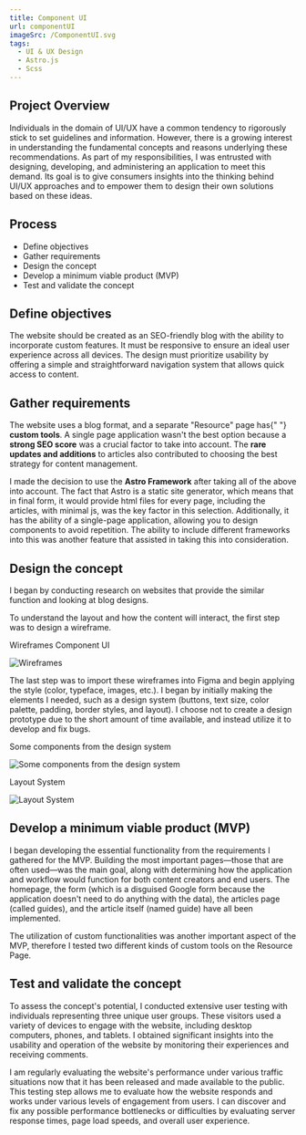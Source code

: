 ```yaml
---
title: Component UI
url: componentUI
imageSrc: /ComponentUI.svg
tags:
  - UI & UX Design
  - Astro.js
  - Scss
---
```


<div class="overview">
  <div class="description">
    <h2>Project Overview</h2>
    <p>
      Individuals in the domain of UI/UX have a common tendency to rigorously
      stick to set guidelines and information. However, there is a growing
      interest in understanding the fundamental concepts and reasons underlying
      these recommendations. As part of my responsibilities, I was entrusted
      with designing, developing, and administering an application to meet this
      demand. Its goal is to give consumers insights into the thinking behind
      UI/UX approaches and to empower them to design their own solutions based
      on these ideas.
    </p>
  </div>
  <div class="process">
    <h2>Process</h2>
    <ul>
      <li>Define objectives</li>
      <li>Gather requirements</li>
      <li>Design the concept</li>
      <li>Develop a minimum viable product (MVP)</li>
      <li>Test and validate the concept</li>
    </ul>
  </div>
</div>
<section>
  <h2>Define objectives</h2>
  <p>
    The website should be created as an SEO-friendly blog with the ability to
    incorporate custom features. It must be responsive to ensure an ideal user
    experience across all devices. The design must prioritize usability by
    offering a simple and straightforward navigation system that allows quick
    access to content.
  </p>
</section>
<section>
  <h2>Gather requirements</h2>
  <p>
    The website uses a blog format, and a separate "Resource" page has{" "}
    <b>custom tools</b>. A single page application wasn't the best option
    because a <b>strong SEO score</b> was a crucial factor to take into account.
    The <b>rare updates and additions</b> to articles also contributed to
    choosing the best strategy for content management.
  </p>
  <p>
    I made the decision to use the <b>Astro Framework</b> after taking all of
    the above into account. The fact that Astro is a static site generator,
    which means that in final form, it would provide html files for every page,
    including the articles, with minimal js, was the key factor in this
    selection. Additionally, it has the ability of a single-page application,
    allowing you to design components to avoid repetition. The ability to
    include different frameworks into this was another feature that assisted in
    taking this into consideration.
  </p>
</section>
<section>
  <h2>Design the concept</h2>
  <p>
    I began by conducting research on websites that provide the similar function
    and looking at blog designs.
  </p>
  <p>
    To understand the layout and how the content will interact, the first step
    was to design a wireframe.
  </p>
  <div class="photo">
    <p class="small">Wireframes Component UI</p>
    <img src="../componentui/wireframe.svg" alt="Wireframes" />
  </div>
  <p>
    The last step was to import these wireframes into Figma and begin applying
    the style (color, typeface, images, etc.). I began by initially making the
    elements I needed, such as a design system (buttons, text size, color
    palette, padding, border styles, and layout). I choose not to create a
    design prototype due to the short amount of time available, and instead
    utilize it to develop and fix bugs.
  </p>
  <div class="photo">
    <p class="small">Some components from the design system</p>
    <img
      src="../componentui/design-system-and-components.svg"
      alt="Some components from the design system"
    />
  </div>
  <div class="photo">
    <p class="small">Layout System</p>
    <img src="../componentui/layout-system.svg" alt="Layout System" />
  </div>
</section>
<section>
  <h2>Develop a minimum viable product (MVP)</h2>
  <p>
    I began developing the essential functionality from the requirements I
    gathered for the MVP. Building the most important pages—those that are often
    used—was the main goal, along with determining how the application and
    workflow would function for both content creators and end users. The
    homepage, the form (which is a disguised Google form because the application
    doesn't need to do anything with the data), the articles page (called
    guides), and the article itself (named guide) have all been implemented.
  </p>
  <p>
    The utilization of custom functionalities was another important aspect of
    the MVP, therefore I tested two different kinds of custom tools on the
    Resource Page.
  </p>
</section>
<section>
  <h2>Test and validate the concept</h2>
  <p>
    To assess the concept's potential, I conducted extensive user testing with
    individuals representing three unique user groups. These visitors used a
    variety of devices to engage with the website, including desktop computers,
    phones, and tablets. I obtained significant insights into the usability and
    operation of the website by monitoring their experiences and receiving
    comments.
  </p>
  <p>
    I am regularly evaluating the website's performance under various traffic
    situations now that it has been released and made available to the public.
    This testing step allows me to evaluate how the website responds and works
    under various levels of engagement from users. I can discover and fix any
    possible performance bottlenecks or difficulties by evaluating server
    response times, page load speeds, and overall user experience.
  </p>
</section>
